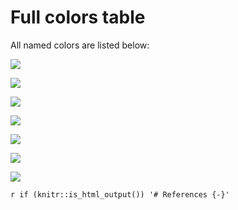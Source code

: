 # Full colors table {#fullcoltable}

All named colors are listed below:

![](Figures/t1.png)

![](Figures/t2.png)

![](Figures/t3.png)

![](Figures/t4.png)

![](Figures/t5.png)

![](Figures/t6.png)

![](Figures/t7.png)


`r if (knitr::is_html_output()) '# References {-}'`

